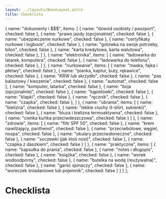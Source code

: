 ```yaml
---
layout: ../layouts/BaseLayout.astro
title: Checklista
---
```



  {
    name: "dokumenty i $$$",
    items: [
      { name: "dowód osobisty / paszport", checked: false },
      { name: "prawo jazdy (opcjonalnie)", checked: false },
      { name: "ubezpieczenie nurkowe", checked: false },
      { name: "certyfikaty nurkowe i logbook", checked: false },
      { name: "gotówka na swoje potrzeby, bilon", checked: false },
      { name: "karta kredytowa, karta walutowa", checked: false },
    ]
  },
  {
    name: "elektronika",
    items: [
      { name: "ładowarka do latarek, komputera", checked: false },
      { name: "ładowarka do telefonu", checked: false },
    ]
  },
  {
    name: "nurkowanie",
    items: [
      { name: "maska, fajka i płetwy", checked: false },
      { name: "pianka, kaptur, buty, rękawice", checked: false },
      { name: "KRW lub skrzydło", checked: false },
      { name: "pas balastowy / kieszenie", checked: false },
      { name: "automat", checked: false },
      { name: "komputer, latarka", checked: false },
      { name: "boja (opcjonalnie)", checked: false },
      { name: "kąpielówki", checked: false },
      { name: "klapki", checked: false },
      { name: "ręcznik", checked: false },
      { name: "czapka", checked: false },
    ]
  },
  {
    name: "ubrania",
    items: [
      { name: "bielizna", checked: false },
      { name: "lekkie ciuchy (t-shirt, sukienki)", checked: false },
      { name: "bluza i bielizna termoaktywna", checked: false },
      { name: "cienka kurtka przeciwdeszczowa", checked: false }
    ]
  },
  {
    name: "zdrowie",
    items: [
      { name: "filtr SPF 50", checked: false },
      { name: "krem nawilżający, panthenol", checked: false },
      { name: "przeciwbólowe, węgiel, nospa", checked: false },
      { name: "okulary przeciwsłoneczne", checked: false },
      { name: "soczewki (jak ktoś nosi)", checked: false },
      { name: "czapka z daszkiem", checked: false }
    ]
  },
  {
    name: "praktyczne",
    items: [
      { name: "kapsułka do prania", checked: false },
      { name: "notes i długopis", checked: false },
      { name: "książka", checked: false },
      { name: "worek wodoodporny", checked: false },
      { name: "butelka na wodę (reużywalna)", checked: false },
      { name: "garść spinaczy", checked: false },
      { name: "woreczek śniadaniowe lub pojemnik", checked: false }
    ]
  }
];

# Checklista

<Checklist categories={categories} client:load />


